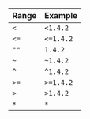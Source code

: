| Range | Example   |
| ----- | --------- |
| `<`   | `<1.4.2`  |
| `<=`  | `<=1.4.2` |
| `""`  | `1.4.2`   |
| `~`   | `~1.4.2`  |
| `^`   | `^1.4.2`  |
| `>=`  | `>=1.4.2` |
| `>`   | `>1.4.2`  |
| `*`   | `*`       |
